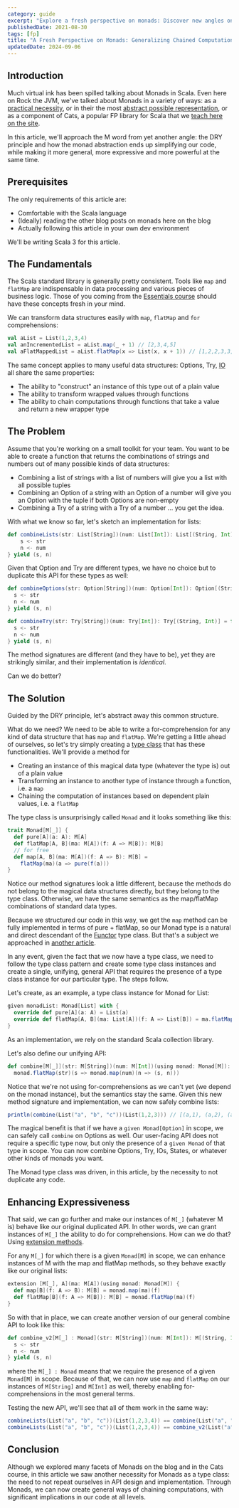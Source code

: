 ```yaml
---
category: guide
excerpt: "Explore a fresh perspective on monads: Discover new angles on this familiar concept with Rock the JVM"
publishedDate: 2021-08-30
tags: [fp]
title: "A Fresh Perspective on Monads: Generalizing Chained Computations"
updatedDate: 2024-09-06
---
```


## Introduction

Much virtual ink has been spilled talking about Monads in Scala. Even here on Rock the JVM, we've talked about Monads in a variety of ways: as a [practical necessity](/articles/an-introduction-to-monads-in-scala), or in their the most [abstract possible representation](a-monad-is-a-monoid-in-the-category-of-endofunctors-scala), or as a component of Cats, a popular FP library for Scala that we [teach here on the site](/courses/cats).

In this article, we'll approach the M word from yet another angle: the DRY principle and how the monad abstraction ends up simplifying our code, while making it more general, more expressive and more powerful at the same time.

## Prerequisites

The only requirements of this article are:

- Comfortable with the Scala language
- (Ideally) reading the other blog posts on monads here on the blog
- Actually following this article in your own dev environment

We'll be writing Scala 3 for this article.

## The Fundamentals

The Scala standard library is generally pretty consistent. Tools like `map` and `flatMap` are indispensable in data processing and various pieces of business logic. Those of you coming from the [Essentials course](/courses/scala-essentials) should have these concepts fresh in your mind.

We can transform data structures easily with `map`, `flatMap` and `for` comprehensions:

```scala
val aList = List(1,2,3,4)
val anIncrementedList = aList.map(_ + 1) // [2,3,4,5]
val aFlatMappedList = aList.flatMap(x => List(x, x + 1)) // [1,2,2,3,3,4,4,5]
```

The same concept applies to many useful data structures: Options, Try, [IO](/courses/cats-effect) all share the same properties:

- The ability to "construct" an instance of this type out of a plain value
- The ability to transform wrapped values through functions
- The ability to chain computations through functions that take a value and return a new wrapper type

## The Problem

Assume that you're working on a small toolkit for your team. You want to be able to create a function that returns the combinations of strings and numbers out of many possible kinds of data structures:

- Combining a list of strings with a list of numbers will give you a list with all possible tuples
- Combining an Option of a string with an Option of a number will give you an Option with the tuple if both Options are non-empty
- Combining a Try of a string with a Try of a number ... you get the idea.

With what we know so far, let's sketch an implementation for lists:

```scala
def combineLists(str: List[String])(num: List[Int]): List[(String, Int)] = for {
    s <- str
    n <- num
} yield (s, n)
```

Given that Option and Try are different types, we have no choice but to duplicate this API for these types as well:

```scala
def combineOptions(str: Option[String])(num: Option[Int]): Option[(String, Int)] = for {
  s <- str
  n <- num
} yield (s, n)

def combineTry(str: Try[String])(num: Try[Int]): Try[(String, Int)] = for {
  s <- str
  n <- num
} yield (s, n)
```

The method signatures are different (and they have to be), yet they are strikingly similar, and their implementation is _identical_.

Can we do better?

## The Solution

Guided by the DRY principle, let's abstract away this common structure.

What do we need? We need to be able to write a for-comprehension for any kind of data structure that has `map` and `flatMap`. We're getting a little ahead of ourselves, so let's try simply creating a [type class](/articles/why-are-scala-type-classes-useful) that has these functionalities. We'll provide a method for

- Creating an instance of this magical data type (whatever the type is) out of a plain value
- Transforming an instance to another type of instance through a function, i.e. a `map`
- Chaining the computation of instances based on dependent plain values, i.e. a `flatMap`

The type class is unsurprisingly called `Monad` and it looks something like this:

```scala
trait Monad[M[_]] {
  def pure[A](a: A): M[A]
  def flatMap[A, B](ma: M[A])(f: A => M[B]): M[B]
  // for free
  def map[A, B](ma: M[A])(f: A => B): M[B] =
    flatMap(ma)(a => pure(f(a)))
}
```

Notice our method signatures look a little different, because the methods do not belong to the magical data structures directly, but they belong to the type class. Otherwise, we have the same semantics as the map/flatMap combinations of standard data types.

Because we structured our code in this way, we get the `map` method can be fully implemented in terms of pure + flatMap, so our Monad type is a natural and direct descendant of the [Functor](/articles/what-the-functor) type class. But that's a subject we approached in [another article](/articles/cats-essential-type-class-hierarchy).

In any event, given the fact that we now have a type class, we need to follow the type class pattern and create some type class instances and create a single, unifying, general API that requires the presence of a type class instance for our particular type. The steps follow.

Let's create, as an example, a type class instance for Monad for List:

```scala
given monadList: Monad[List] with {
  override def pure[A](a: A) = List(a)
  override def flatMap[A, B](ma: List[A])(f: A => List[B]) = ma.flatMap(f)
}
```

As an implementation, we rely on the standard Scala collection library.

Let's also define our unifying API:

```scala
def combine[M[_]](str: M[String])(num: M[Int])(using monad: Monad[M]): M[(String, Int)] =
  monad.flatMap(str)(s => monad.map(num)(n => (s, n)))
```

Notice that we're not using for-comprehensions as we can't yet (we depend on the monad instance), but the semantics stay the same. Given this new method signature and implementation, we can now safely combine lists:

```scala
println(combine(List("a", "b", "c"))(List(1,2,3))) // [(a,1), (a,2), (a,3), (b,1), (b,2), (b,3), (c,1), (c,2), (c,3)]
```

The magical benefit is that if we have a `given Monad[Option]` in scope, we can safely call `combine` on Options as well. Our user-facing API does not require a specific type now, but only the presence of a `given Monad` of that type in scope. You can now combine Options, Try, IOs, States, or whatever other kinds of monads you want.

The Monad type class was driven, in this article, by the necessity to not duplicate any code.

## Enhancing Expressiveness

That said, we can go further and make our instances of `M[_]` (whatever M is) behave like our original duplicated API. In other words, we can grant instances of `M[_]` the ability to do for comprehensions. How can we do that? Using [extension methods](/articles/scala-3-extension-methods).

For any `M[_]` for which there is a given `Monad[M]` in scope, we can enhance instances of M with the map and flatMap methods, so they behave exactly like our original lists:

```scala
extension [M[_], A](ma: M[A])(using monad: Monad[M]) {
  def map[B](f: A => B): M[B] = monad.map(ma)(f)
  def flatMap[B](f: A => M[B]): M[B] = monad.flatMap(ma)(f)
}
```

So with that in place, we can create another version of our general combine API to look like this:

```scala
def combine_v2[M[_] : Monad](str: M[String])(num: M[Int]): M[(String, Int)] = for {
  s <- str
  n <- num
} yield (s, n)
```

where the `M[_] : Monad` means that we require the presence of a given `Monad[M]` in scope. Because of that, we can now use `map` and `flatMap` on our instances of `M[String]` and `M[Int]` as well, thereby enabling for-comprehensions in the most general terms.

Testing the new API, we'll see that all of them work in the same way:

```scala
combineLists(List("a", "b", "c"))(List(1,2,3,4)) == combine(List("a", "b", "c"))(List(1,2,3,4)) // true
combineLists(List("a", "b", "c"))(List(1,2,3,4)) == combine_v2(List("a", "b", "c"))(List(1,2,3,4)) // true
```

## Conclusion

Although we explored many facets of Monads on the blog and in the Cats course, in this article we saw another necessity for Monads as a type class: the need to not repeat ourselves in API design and implementation. Through Monads, we can now create general ways of chaining computations, with significant implications in our code at all levels.
